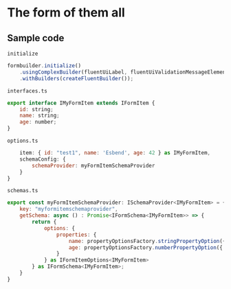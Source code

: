 <h1>The form of them all</h1>

<h2>Sample code</h2>  


```initialize```  
```js
formbuilder.initialize()
    .usingComplexBuilder(fluentUiLabel, fluentUiValidationMessageElement, FluentFormShimmer)
    .withBuilders(createFluentBuilder());
```

```interfaces.ts```  

```js
export interface IMyFormItem extends IFormItem {
    id: string;
    name: string;
    age: number;
}

```


```options.ts``` 
```js
    item: { id: "test1", name: 'Esbend', age: 42 } as IMyFormItem,
    schemaConfig: {
        schemaProvider: myFormItemSchemaProvider
    }
}
```



```schemas.ts```  
```js
export const myFormItemSchemaProvider: ISchemaProvider<IMyFormItem> = {
    key: "myformitemschemaprovider",
    getSchema: async () : Promise<IFormSchema<IMyFormItem>> => {
        return {
            options: {
                properties: {
                    name: propertyOptionsFactory.stringPropertyOption({ displayName: "This name" }),
                    age: propertyOptionsFactory.numberPropertyOption({ displayName: "This age" })
                }
            } as IFormItemOptions<IMyFormItem>
        } as IFormSchema<IMyFormItem>;
    }
}
```
